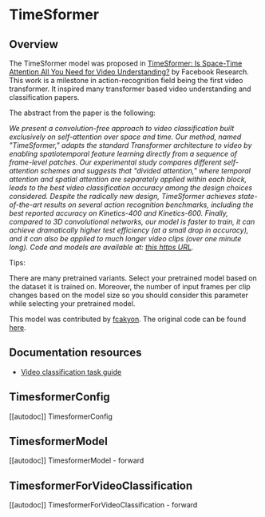 <!--Copyright 2022 The HuggingFace Team. All rights reserved.

Licensed under the Apache License, Version 2.0 (the "License"); you may not use this file except in compliance with
the License. You may obtain a copy of the License at

http://www.apache.org/licenses/LICENSE-2.0

Unless required by applicable law or agreed to in writing, software distributed under the License is distributed on
an "AS IS" BASIS, WITHOUT WARRANTIES OR CONDITIONS OF ANY KIND, either express or implied. See the License for the
specific language governing permissions and limitations under the License.
-->

# TimeSformer

## Overview

The TimeSformer model was proposed in [TimeSformer: Is Space-Time Attention All You Need for Video Understanding?](https://arxiv.org/abs/2102.05095) by Facebook Research.
This work is a milestone in action-recognition field being the first video transformer. It inspired many transformer based video understanding and classification papers.

The abstract from the paper is the following:

*We present a convolution-free approach to video classification built exclusively on self-attention over space and time. Our method, named "TimeSformer," adapts the standard Transformer architecture to video by enabling spatiotemporal feature learning directly from a sequence of frame-level patches. Our experimental study compares different self-attention schemes and suggests that "divided attention," where temporal attention and spatial attention are separately applied within each block, leads to the best video classification accuracy among the design choices considered. Despite the radically new design, TimeSformer achieves state-of-the-art results on several action recognition benchmarks, including the best reported accuracy on Kinetics-400 and Kinetics-600. Finally, compared to 3D convolutional networks, our model is faster to train, it can achieve dramatically higher test efficiency (at a small drop in accuracy), and it can also be applied to much longer video clips (over one minute long). Code and models are available at: [this https URL](https://github.com/facebookresearch/TimeSformer).*

Tips:

There are many pretrained variants. Select your pretrained model based on the dataset it is trained on. Moreover, the number of input frames per clip changes based on the model size so you should consider this parameter while selecting your pretrained model.

This model was contributed by [fcakyon](https://huggingface.co/fcakyon).
The original code can be found [here](https://github.com/facebookresearch/TimeSformer).

## Documentation resources

- [Video classification task guide](../tasks/video_classification)

## TimesformerConfig

[[autodoc]] TimesformerConfig

## TimesformerModel

[[autodoc]] TimesformerModel
    - forward

## TimesformerForVideoClassification

[[autodoc]] TimesformerForVideoClassification
    - forward